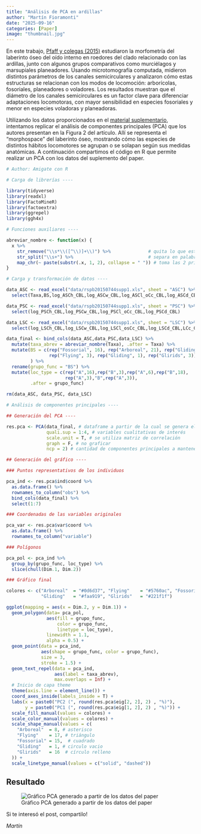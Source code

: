 ```yaml
---
title: "Análisis de PCA en ardillas"
author: "Martín Fioramonti"
date: "2025-09-16"
categories: [Paper]
image: "thumbnail.jpg"
---
```


En este trabajo, [Pfaff y colegas (2015)](https://royalsocietypublishing.org/doi/10.1098/rspb.2015.0744) estudiaron la morfometría del laberinto óseo del oído interno en roedores del clado relacionado con las ardillas, junto con algunos grupos comparativos como murciélagos y marsupiales planeadores. Usando microtomografía computada, midieron distintos parámetros de los canales semicirculares y analizaron cómo estas estructuras se relacionan con los modos de locomoción: arborícolas, fosoriales, planeadores o voladores. Los resultados muestran que el diámetro de los canales semicirculares es un factor clave para diferenciar adaptaciones locomotoras, con mayor sensibilidad en especies fosoriales y menor en especies voladoras y planeadoras.

Utilizando los datos proporcionados en el [material suplementario](https://royalsocietypublishing.org/doi/suppl/10.1098/rspb.2015.0744), intentamos replicar el análisis de componentes principales (PCA) que los autores presentan en la Figura 2 del artículo. Allí se representa el “morphospace” del laberinto óseo, mostrando cómo las especies de distintos hábitos locomotores se agrupan o se solapan según sus medidas anatómicas. A continuación compartimos el código en R que permite realizar un PCA con los datos del suplemento del paper.

``` r
# Author: Amigate con R

# Carga de librerías ----

library(tidyverse)
library(readxl)
library(FactoMineR)
library(factoextra)
library(ggrepel)
library(ggh4x)

# Funciones auxiliares ----

abreviar_nombre <- function(x) {
  x %>%
    str_remove("\\s*\\([^\\)]+\\)") %>%              # quita lo que está entre paréntesis
    str_split("\\s+") %>%                            # separa en palabras
    map_chr(~ paste(substr(.x, 1, 2), collapse = " ")) # toma las 2 primeras letras 
}

# Carga y transformación de datos ----

data_ASC <- read_excel("data/rspb20150744supp1.xls", sheet = "ASC") %>% 
  select(Taxa,BS,log_ASCh_CBL,log_ASCw_CBL,log_ASCl_oCc_CBL,log_ASCd_CBL)

data_PSC <- read_excel("data/rspb20150744supp1.xls", sheet = "PSC") %>% 
  select(log_PSCh_CBL,log_PSCw_CBL,log_PSCl_oCc_CBL,log_PSCd_CBL)

data_LSC <- read_excel("data/rspb20150744supp1.xls", sheet = "LSC") %>% 
  select(log_LSCh_CBL,log_LSCw_CBL,log_LSCl_osCc_CBL,log_LSCd_CBL,LCc_CBL)

data_final <- bind_cols(data_ASC,data_PSC,data_LSC) %>% 
  mutate(taxa_abrev = abreviar_nombre(Taxa), .after = Taxa) %>% 
  mutate(BS = c(rep("Fossorial", 16), rep("Arboreal", 21), rep("Gliding", 6),
                rep("Flying", 3), rep("Gliding", 1), rep("Glirids", 3))
         ) %>% 
  rename(grupo_func = "BS") %>% 
  mutate(loc_type = c(rep("A",16),rep("B",3),rep("A",6),rep("B",18),
                      rep("A",3),"B",rep("A",3)),
         .after = grupo_func)

rm(data_ASC, data_PSC, data_LSC)

# Análisis de componentes principales ----

## Generación del PCA ----

res.pca <- PCA(data_final, # dataframe a partir de la cual se genera el PCA
               quali.sup = 1:4, # variables cualitativas de interés
               scale.unit = T, # se utiliza matriz de correlación
               graph = F, # no graficar
               ncp = 2) # cantidad de componentes principales a mantener

## Generación del gráfico ----

### Puntos representativos de los individuos

pca_ind <- res.pca$ind$coord %>%
  as.data.frame() %>% 
  rownames_to_column("obs") %>%
  bind_cols(data_final) %>%
  select(1:7)

### Coordenadas de las variables originales 

pca_var <- res.pca$var$coord %>%
  as.data.frame() %>%
  rownames_to_column("variable")

### Polígonos

pca_pol <- pca_ind %>%
  group_by(grupo_func, loc_type) %>%
  slice(chull(Dim.1, Dim.2))

### Gráfico final

colores <- c("Arboreal"  = "#0d6d37", "Flying"    = "#5760ac", "Fossorial" = "#92812f",
             "Gliding"   = "#faa919", "Glirids"   = "#221f1f")

ggplot(mapping = aes(x = Dim.2, y = Dim.1)) +
  geom_polygon(data= pca_pol,
               aes(fill = grupo_func,
                   color = grupo_func,
                   linetype = loc_type),
               linewidth = 1.1,
               alpha = 0.5) +
  geom_point(data = pca_ind,
             aes(shape = grupo_func, color = grupo_func),
             size = 3,
             stroke = 1.5) +
  geom_text_repel(data = pca_ind,
                  aes(label = taxa_abrev),
                  max.overlaps = Inf) +
  # Inicio de capa theme
  theme(axis.line = element_line()) +
  coord_axes_inside(labels_inside = T) + 
  labs(x = paste0("PC2 (", round(res.pca$eig[2, 2], 2) , "%)"),
       y = paste0("PC1 (", round(res.pca$eig[1, 2], 2) , "%)")) +
  scale_fill_manual(values = colores) +
  scale_color_manual(values = colores) +
  scale_shape_manual(values = c(
    "Arboreal"  = 8, # asterisco
    "Flying"    = 17, # triángulo
    "Fossorial" = 15,  # cuadrado
    "Gliding"   = 1, # circulo vacio
    "Glirids"   = 16  # círculo relleno
  )) +
  scale_linetype_manual(values = c("solid", "dashed"))
```

## Resultado

![Gráfico PCA generado a partir de los datos del paper](grafico_final.png){fig-align="center"}

Si te interesó el post, compartilo!

*Martín*
